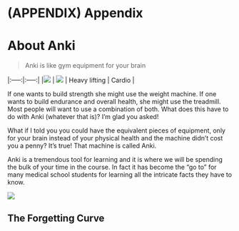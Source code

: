 # (APPENDIX) Appendix {-} 

# About Anki {-}


> Anki is like gym equipment for your brain

|:-----:|:-----:|
|![](images/weight.png) | ![](images/treadmill.png)
| Heavy lifting | Cardio |

If one wants to build strength she might use the weight machine.  If one wants to build endurance and overall health, she might use the treadmill.  Most people will want to use a combination of both. What does this have to do with Anki (whatever that is)? I’m glad you asked!

What if I told you you could have the equivalent pieces of equipment, only for your brain instead of your physical health and the machine didn’t cost you a penny? It’s true! That machine is called Anki. 

Anki is a tremendous tool for learning and it is where we will be spending the bulk of your time in the course.  In fact it has become the “go to” for many medical school students for learning all the intricate facts they have to know.

![](images/Anki_home_screen.png)

## The Forgetting Curve

